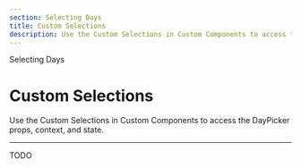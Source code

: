 ```yaml
---
section: Selecting Days
title: Custom Selections
description: Use the Custom Selections in Custom Components to access the DayPicker props, context, and state.
---
```


<SectionTitle>Selecting Days</SectionTitle>

# Custom Selections

<Description>
  Use the Custom Selections in Custom Components to access the DayPicker props,
  context, and state.
</Description>

---

TODO
